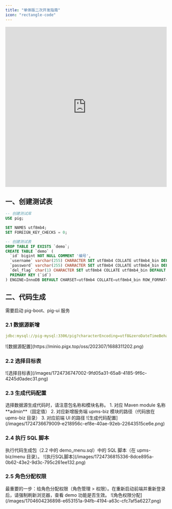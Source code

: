 ```yaml
---
title: "单体版二次开发指南"
icon: "rectangle-code"
---
```


  <iframe
    width="100%"
    height="500"
    src="https://player.bilibili.com/player.html?bvid=BV12t411B7e9&p=3&page=3&autoplay=0"
    title="Bilibili video player"
    frameborder="0"
    allow="accelerometer; autoplay; clipboard-write; encrypted-media; gyroscope; picture-in-picture"
    allowfullscreen
  ></iframe>
  
## 一、创建测试表

```sql
-- 创建测试库
USE pig;

SET NAMES utf8mb4;
SET FOREIGN_KEY_CHECKS = 0;

-- 创建测试表
DROP TABLE IF EXISTS `demo`;
CREATE TABLE `demo` (
  `id` bigint NOT NULL COMMENT '编号',
  `username` varchar(255) CHARACTER SET utf8mb4 COLLATE utf8mb4_bin DEFAULT NULL COMMENT '用户名',
  `password` varchar(255) CHARACTER SET utf8mb4 COLLATE utf8mb4_bin DEFAULT NULL COMMENT '密码',
  `del_flag` char(1) CHARACTER SET utf8mb4 COLLATE utf8mb4_bin DEFAULT '0' COMMENT '删除标记',
  PRIMARY KEY (`id`)
) ENGINE=InnoDB DEFAULT CHARSET=utf8mb4 COLLATE=utf8mb4_bin ROW_FORMAT=DYNAMIC COMMENT='demo 表';
```

## 二、代码生成

<Warning>
需要启动 pig-boot、pig-ui 服务
</Warning>

### 2.1 数据源新增

```yaml
jdbc:mysql://pig-mysql:3306/pig?characterEncoding=utf8&zeroDateTimeBehavior=convertToNull&useSSL=false&useJDBCCompliantTimezoneShift=true&useLegacyDatetimeCode=false&serverTimezone=GMT%2B8&allowMultiQueries=true&allowPublicKeyRetrieval=true
```

<Card title="数据源配置" icon="database">
  ![数据源配置](https://minio.pigx.top/oss/202307/1688311202.png)
</Card>

### 2.2 选择目标表

<Card title="选择目标表" icon="table">
  ![选择目标表](/images/1724736747002-9fd05a31-65a8-4185-9f6c-4245d0adec31.png)
</Card>

### 2.3 生成代码配置

<Warning>
选择数据源生成代码时，请注意包名称和模块名称。
</Warning>

<Note>
1. 对应 Maven module 名称 **admin**（固定值）
2. 对应新增服务端 upms-biz 模块的路径（代码放在 upms-biz 目录）
3. 对应前端 UI 的路径
</Note>

<Card title="生成代码配置" icon="settings">
  ![生成代码配置](/images/1724736679009-e218956c-ef8e-40ae-92eb-22643515ce6e.png)
</Card>

### 2.4 执行 SQL 脚本

<Warning>
执行代码生成包（2.2 中的 demo_menu.sql）中的 SQL 脚本（在 upms-biz/menu 目录）。
</Warning>

<Card title="执行SQL脚本" icon="file-code">
  ![执行SQL脚本](/images/1724736815336-8dce895a-0b62-43e2-9d3c-795c261ee132.png)
</Card>

### 2.5 角色分配权限

<Note>
最重要的一步：给角色分配权限（角色管理 > 权限）。在重新启动前端并重新登录后，请强制刷新浏览器，查看 demo 功能是否生效。
</Note>

<Card title="角色权限分配" icon="shield">
  ![角色权限分配](/images/1704604236898-e653151a-94fb-4194-a63c-cfc7af5a6227.png)
</Card>
